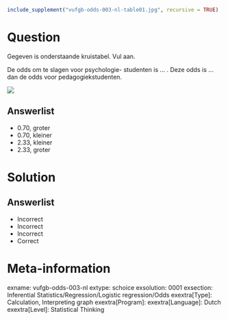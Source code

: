 ```{r, echo = FALSE, results = "hide"}
include_supplement("vufgb-odds-003-nl-table01.jpg", recursive = TRUE)
```

Question
========

Gegeven is onderstaande kruistabel. Vul aan. 

De odds om te slagen voor psychologie- studenten is ... . Deze odds is ... dan de odds voor pedagogiekstudenten.

![](vufgb-odds-003-nl-table01.jpg)
  
Answerlist
----------
* 0.70, groter
* 0.70, kleiner
* 2.33, kleiner
* 2.33, groter

Solution
========

Answerlist
----------
* Incorrect
* Incorrect
* Incorrect
* Correct

Meta-information
================
exname: vufgb-odds-003-nl
extype: schoice
exsolution: 0001
exsection: Inferential Statistics/Regression/Logistic regression/Odds
exextra[Type]: Calculation, Interpreting graph
exextra[Program]: 
exextra[Language]: Dutch
exextra[Level]: Statistical Thinking